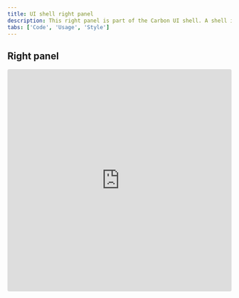 ```yaml
---
title: UI shell right panel
description: This right panel is part of the Carbon UI shell. A shell is a collection of components shared by all products within a platform.
tabs: ['Code', 'Usage', 'Style']
---
```


## Right panel

<Row>
  <Column>
    <iframe
      loading="lazy"
      src="https://codesandbox.io/embed/right-panel-clc2m?fontsize=1&hidenavigation=1&view=preview"
      title="right-panel"
      allow="geolocation; microphone; camera; midi; vr; accelerometer; gyroscope; payment; ambient-light-sensor; encrypted-media"
      style="width:100%; height:500px; border:0; border-radius: 4px; overflow:hidden;"
      sandbox="allow-modals allow-forms allow-popups allow-scripts allow-same-origin"
    />
  </Column>
</Row>

## Right panel with switcher

<Row>
  <Column>
    <iframe
      loading="lazy"
      src="https://codesandbox.io/embed/right-panel-with-switcher-3zpq1?fontsize=14&hidenavigation=1&view=preview"
      title="right-panel-with-switcher"
      allow="geolocation; microphone; camera; midi; vr; accelerometer; gyroscope; payment; ambient-light-sensor; encrypted-media"
      style="width:100%; height:500px; border:0; border-radius: 4px; overflow:hidden;"
      sandbox="allow-modals allow-forms allow-popups allow-scripts allow-same-origin"
    />
  </Column>
</Row>

## Documentation

<ComponentDocs component="ui-shell" />

